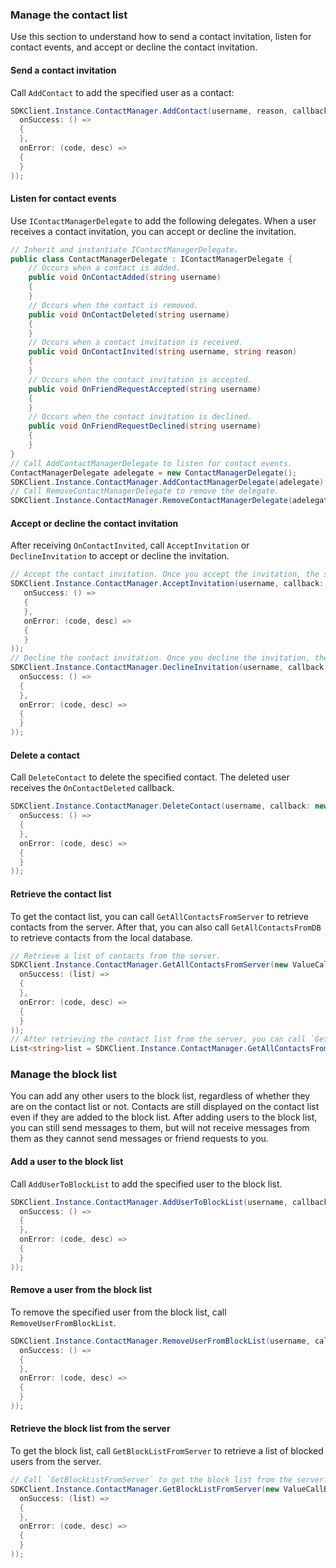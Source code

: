 <PlatformWrapper platform="unity">

### Manage the contact list

Use this section to understand how to send a contact invitation, listen for contact events, and accept or decline the contact invitation.

#### Send a contact invitation

Call `AddContact` to add the specified user as a contact:

```csharp
SDKClient.Instance.ContactManager.AddContact(username, reason, callback: new CallBack(
  onSuccess: () =>
  {
  },
  onError: (code, desc) =>
  {
  }
));
```

#### Listen for contact events

Use `IContactManagerDelegate` to add the following delegates. When a user receives a contact invitation, you can accept or decline the invitation. 

```csharp
// Inherit and instantiate IContactManagerDelegate。
public class ContactManagerDelegate : IContactManagerDelegate {
    // Occurs when a contact is added.
    public void OnContactAdded(string username)
    {
    }
    // Occurs when the contact is removed.
    public void OnContactDeleted(string username)
    {
    }
    // Occurs when a contact invitation is received.
    public void OnContactInvited(string username, string reason)
    {
    }
    // Occurs when the contact invitation is accepted.
    public void OnFriendRequestAccepted(string username)
    {
    }
    // Occurs when the contact invitation is declined.
    public void OnFriendRequestDeclined(string username)
    {
    }
}
// Call AddContactManagerDelegate to listen for contact events.
ContactManagerDelegate adelegate = new ContactManagerDelegate();
SDKClient.Instance.ContactManager.AddContactManagerDelegate(adelegate);
// Call RemoveContactManagerDelegate to remove the delegate.
SDKClient.Instance.ContactManager.RemoveContactManagerDelegate(adelegate);
```

#### Accept or decline the contact invitation

After receiving `OnContactInvited`, call `AcceptInvitation` or `DeclineInvitation` to accept or decline the invitation.

```csharp
// Accept the contact invitation. Once you accept the invitation, the sender receives the OnFriendRequestAccepted callback.
SDKClient.Instance.ContactManager.AcceptInvitation(username, callback: new CallBack(
   onSuccess: () =>
   {        
   },
   onError: (code, desc) =>
   {
   }
));
// Decline the contact invitation. Once you decline the invitation, the sender receives the OnFriendRequestDeclined callback.
SDKClient.Instance.ContactManager.DeclineInvitation(username, callback: new CallBack(
  onSuccess: () =>
  {
  },
  onError: (code, desc) =>
  {
  }
));
```

#### Delete a contact

Call `DeleteContact` to delete the specified contact. The deleted user receives the `OnContactDeleted` callback.

```csharp
SDKClient.Instance.ContactManager.DeleteContact(username, callback: new CallBack(
  onSuccess: () =>
  {
  },
  onError: (code, desc) =>
  {
  }
));
```

#### Retrieve the contact list

To get the contact list, you can call `GetAllContactsFromServer` to retrieve contacts from the server. After that, you can also call `GetAllContactsFromDB` to retrieve contacts from the local database.

```csharp
// Retrieve a list of contacts from the server.
SDKClient.Instance.ContactManager.GetAllContactsFromServer(new ValueCallBack<List<string>>(
  onSuccess: (list) =>
  {
  },
  onError: (code, desc) =>
  {
  }
));
// After retrieving the contact list from the server, you can call `GetAllContactsFromDB` to get the list of contacts from the local database.
List<string>list = SDKClient.Instance.ContactManager.GetAllContactsFromDB();
```

### Manage the block list

You can add any other users to the block list, regardless of whether they are on the contact list or not. Contacts are still displayed on the contact list even if they are added to the block list. After adding users to the block list,  you can still send messages to them, but will not receive messages from them as they cannot send messages or friend requests to you.

#### Add a user to the block list

Call `AddUserToBlockList` to add the specified user to the block list.

```csharp
SDKClient.Instance.ContactManager.AddUserToBlockList(username, callback: new CallBack(
  onSuccess: () =>
  {
  },
  onError: (code, desc) =>
  {
  }
));
```

#### Remove a user from the block list

To remove the specified user from the block list, call `RemoveUserFromBlockList`.

```csharp
SDKClient.Instance.ContactManager.RemoveUserFromBlockList(username, callback: new CallBack(
  onSuccess: () =>
  {
  },
  onError: (code, desc) =>
  {
  }
));
```

#### Retrieve the block list from the server

To get the block list, call `GetBlockListFromServer` to retrieve a list of blocked users from the server. 

```csharp
// Call `GetBlockListFromServer` to get the block list from the server.
SDKClient.Instance.ContactManager.GetBlockListFromServer(new ValueCallBack<List<string>>(
  onSuccess: (list) =>
  {
  },
  onError: (code, desc) =>
  {
  }
));
```

</PlatformWrapper>